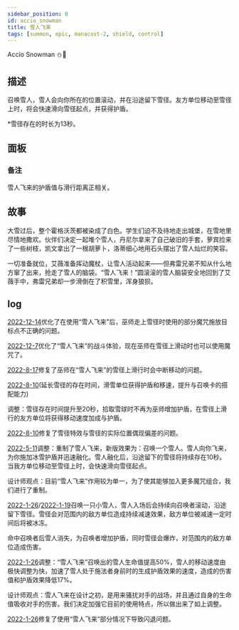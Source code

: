 ```yaml
---
sidebar_position: 0
id: accio_snowman
title: 雪人飞来
tags: [summon, epic, manacost-2, shield, control]
---
```


Accio Snowman ⛄🚆

<!--truncate-->



<CardBasics cardKey={id}/>


## 描述

召唤雪人，雪人会向你所在的位置滚动，并在沿途留下雪径。友方单位移动至雪径上时，将会快速滑向雪径起点，并获得护盾。

*雪径存在的时长为13秒。

## 面板


<LevelComponent/>


<CardDynamicTable cardKey={id}/>


<CardComplexTable cardKey={id}/>


### 备注

雪人飞来的护盾值与滑行距离正相关。


## 故事

大雪过后，整个霍格沃茨都被染成了白色。学生们迫不及待地走出城堡，在雪地里尽情地撒欢。伙伴们决定一起堆个雪人，丹尼尔拿来了自己破旧的手套，萝宾捡来了一些树枝，凯文拿出了一根胡萝卜，洛蒂细心地用石头摆出了雪人灿烂的笑容。

一切准备就位，艾薇准备挥动魔杖，让雪人活动起来——但弗雷兄弟不知从什么地方窜了出来，抢走了雪人的脑袋。“雪人飞来！”圆滚滚的雪人脑袋安全地回到了艾薇手中，弗雷兄弟却一步滑倒在了积雪里，浑身狼狈。

## log

[2022-12-14](/blog/221221-update-annc#optimization)优化了在使用“雪人飞来”后，巫师走上雪径时使用的部分魔咒施放目标点不正确的问题。

[2022-12-7](/blog/221207-update-annc#optimization)优化了“雪人飞来”的战斗体验，现在巫师在雪径上滑动时也可以使用魔咒了。

[2022-8-17](/blog/220817-update-annc#fix)修复了巫师在“雪人飞来”的雪径上滑行时会中断移动的问题。

[2022-8-10](/blog/220810-update-annc#adjustment)(延长雪径的存在时间，滑雪单位获得护盾和移速，提升与召唤卡的搭配能力)

调整：雪径存在时间提升至20秒，拾取雪球时不再为巫师增加护盾，在雪径上滑行的友方单位将获得移动速度加成与护盾。

[2022-8-10](/blog/220810-update-annc#fix)修复了雪径特效与雪径的实际位置偶现偏差的问题。

[2022-5-11](/blog/220511-update-annc#adjustment)调整：重制了雪人飞来，新版效果为：召唤一个雪人。雪人向你飞来，为你施加冰雪护盾并迅速融化。雪人融化后，沿途留下的雪径将持续存在10秒。当我方单位移动至雪径上时，会快速滑向雪径起点。

设计师观点：目前“雪人飞来”作用较为单一，为了使其能够加入更多魔咒组合，我们进行了重制。

[2022-1-26](/blog/220126-update-annc#description)/[2022-1-19](/blog/220119-update-annc#description)召唤一只小雪人，雪人入场后会持续向召唤者滚动，沿途留下雪径。雪径会对范围内的敌方单位造成持续减速效果，敌方单位被减速一定时间后将被冰冻。

命中召唤者后雪人消失，为召唤者增加护盾，同时雪径会爆炸，对范围内的敌方单位造成伤害。

[2022-1-26](/blog/220126-update-annc#adjustment)调整：“雪人飞来”召唤出的雪人生命值提高50%，雪人的移动速度由极快调整为快，加速了雪人处于施法者身前时的生成护盾效果的速度，造成的伤害值和护盾效果降低17%。

设计师观点：雪人飞来在设计之初，是用来骚扰对手的战场，并且通过自身的生命值吸收对手的伤害。我们决定加强它目前的使用特点，所以做出来了如上调整。

[2022-1-26](/blog/220126-update-annc#fix)修复了使用“雪人飞来”部分情况下导致闪退问题。





